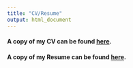 ---
title: "CV/Resume"
output: html_document
---
<!-- https://bootswatch.com/ simple -->

#### A copy of my CV can be found [here](files/CV_EMC.pdf){target="_blank"}.

#### A copy of my Resume can be found [here](files/Resume_EMC.pdf){target="_blank"}.